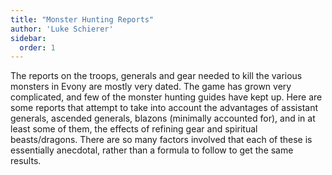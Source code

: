 ```yaml
---
title: "Monster Hunting Reports"
author: 'Luke Schierer'
sidebar:
  order: 1
---
```


The reports on the troops, generals and gear needed to kill the various
monsters in Evony are mostly very dated.  The game has grown very complicated,
and few of the monster hunting guides have kept up.  Here are some reports that
attempt to take into account the advantages of assistant generals, ascended
generals, blazons (minimally accounted for), and in at least some of them, the
effects of refining gear and spiritual beasts/dragons.  There are so many
factors involved that each of these is essentially anecdotal, rather than a
formula to follow to get the same results.



<DirectoryList dir="monsters/reports/"/>

